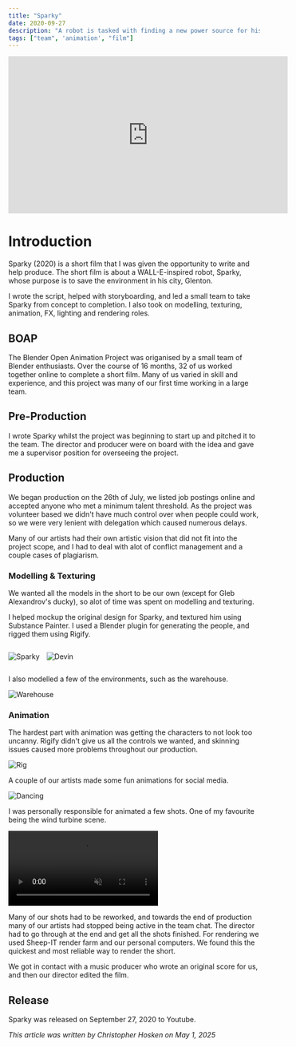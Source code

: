 ```yaml
---
title: "Sparky"
date: 2020-09-27
description: "A robot is tasked with finding a new power source for his home city."
tags: ["team", 'animation', "film"]
---
```


<div class="video-container">
  <iframe width="560" height="315" src="https://www.youtube.com/embed/MiW7fpVK_S4?si=MzjplW4xOMqN7X-3" title="YouTube video player" frameborder="0" allow="accelerometer; autoplay; clipboard-write; encrypted-media; gyroscope; picture-in-picture; web-share" referrerpolicy="strict-origin-when-cross-origin" allowfullscreen></iframe>
</div>

# Introduction
Sparky (2020) is a short film that I was given the opportunity to write and help produce. The short film is about a WALL-E-inspired robot, Sparky, whose purpose is to save the environment in his city, Glenton.

I wrote the script, helped with storyboarding, and led a small team to take Sparky from concept to completion. I also took on modelling, texturing, animation, FX, lighting and rendering roles.

## BOAP
The Blender Open Animation Project was origanised by a small team of Blender enthusiasts. Over the course of 16 months, 32 of us worked together online to complete a short film. Many of us varied in skill and experience, and this project was many of our first time working in a large team.

## Pre-Production
I wrote Sparky whilst the project was beginning to start up and pitched it to the team. The director and producer were on board with the idea and gave me a supervisor position for overseeing the project.


## Production
We began production on the 26th of July, we listed job postings online and accepted anyone who met a minimum talent threshold. As the project was volunteer based we didn't have much control over when people could work, so we were very lenient with delegation which caused numerous delays.

Many of our artists had their own artistic vision that did not fit into the project scope, and I had to deal with alot of conflict management and a couple cases of plagiarism.

### Modelling & Texturing
We wanted all the models in the short to be our own (except for Gleb Alexandrov's ducky), so alot of time was spent on modelling and texturing.

I helped mockup the original design for Sparky, and textured him using Substance Painter. I used a Blender plugin for generating the people, and rigged them using Rigify.

<div style="display:flex; gap: 1em; align-items:baseline;" class="container">

![Sparky](/blog/sparky/sparky_original.jpg)


![Devin](/blog/sparky/character.jpg)
</div>

I also modelled a few of the environments, such as the warehouse.

![Warehouse](/blog/sparky/warehouse.jpg)

### Animation
The hardest part with animation was getting the characters to not look too uncanny. Rigify didn't give us all the controls we wanted, and skinning issues caused more problems throughout our production.

![Rig](/blog/sparky/rig.jpg)


A couple of our artists made some fun animations for social media.

![Dancing](/blog/sparky/dancing.gif)


I was personally responsible for animated a few shots. One of my favourite being the wind turbine scene.

<div class="video-container">
    <video controls muted>
    <source src="/blog/sparky/windmills.mp4" type="video/mp4">
    </video>
</div>

Many of our shots had to be reworked, and towards the end of production many of our artists had stopped being active in the team chat. The director had to go through at the end and get all the shots finished. For rendering we used Sheep-IT render farm and our personal computers. We found this the quickest and most reliable way to render the short.

We got in contact with a music producer who wrote an original score for us, and then our director edited the film.

## Release
Sparky was released on September 27, 2020 to Youtube.


*This article was written by Christopher Hosken on May 1, 2025*